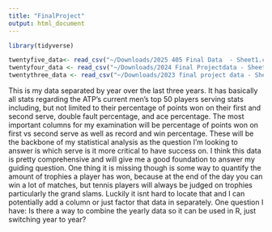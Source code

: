 ```yaml
---
title: "FinalProject"
output: html_document
---
```


```r
library(tidyverse)
```


```r
twentyfive_data<- read_csv("~/Downloads/2025 405 Final Data  - Sheet1.csv")
twentyfour_data <- read_csv("~/Downloads/2024 Final Projectdata - Sheet1.csv")
twentythree_data <- read_csv("~/Downloads/2023 final project data - Sheet1.csv")
```

This is my data separated by year over the last three years. It has basically all stats regarding the ATP's current men's top 50 players serving stats including, but not limited to their percentage of points won on their first and second serve, double fault percentage, and ace percentage. The most important columns for my examination will be percentage of points won on first vs second serve as well as record and win percentage. These will be the backbone of my statistical analysis as the question I'm looking to answer is which serve is it more critical to have success on. I think this data is pretty comprehensive and will give me a good foundation to answer my guiding question. One thing it is missing though is some way to quantify the amount of trophies a player has won, because at the end of the day you can win a lot of matches, but tennis players will always be judged on trophies particularly the grand slams. Luckily it isnt hard to locate that and I can potentially add a column or just factor that data in separately. One question I have: Is there a way to combine the yearly data so it can be used in R, just switching year to year? 

